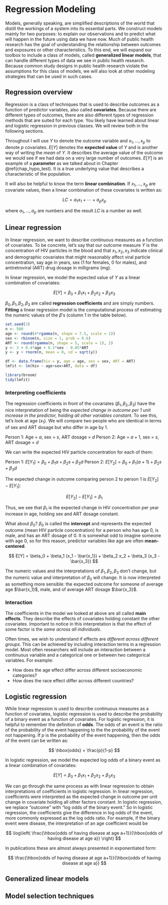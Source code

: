 # Regression Modeling {#chap_modeling}

Models, generally speaking, are simplified descriptions of the world that distill the workings of a system into its essential parts. We construct models mainly for two purposes: to explain our observations and to predict what will happen in the future using data we have now. Much of public health research has the goal of understanding the relationship between outcomes and exposures or other characteristics. To this end, we will expand our toolbox to include a class of models, called **generalized linear models**, that can handle different types of data we see in public health research. Because common study designs in public health research violate the assumptions for this class of models, we will also look at other modeling strategies that can be used in such cases.

## Regression overview

Regression is a class of techniques that is used to describe outcomes as a function of predictor variables, also called **covariates**. Because there are different types of outcomes, there are also different types of regression methods that are suited for each type. You likely have learned about linear and logistic regression in previous classes. We will review both in the following sections.

Throughout I will use $Y$ to denote the outcome variable and $x_1,\ldots,x_p$ to denote $p$ covariates. $E[Y]$ denotes the **expected value** of $Y$ and is another way of writing the *mean* of $Y$. It describes the average value of the outcome we would see if we had data on a very large number of outcomes. $E[Y]$ is an example of a **parameter** as we talked about in Chapter \@ref(chap_hypo_test). It is a true underlying value that describes a characteristic of the population.

It will also be helpful to know the term **linear combination**. If $x_1,\ldots,x_p$ are covariate values, then a linear combination of these covariates is written as:

$$ LC = a_1 x_1 + \cdots + a_p x_p $$

where $a_1,\ldots,a_p$ are numbers and the result $LC$ is a number as well.

## Linear regression

In linear regression, we want to describe continuous measures as a function of covariates. To be concrete, let's say that our outcome measure $Y$ is the concentration of HIV particles in the blood and that $x_1,x_2,x_3$ indicate clinical and demographic covariates that might reasonably affect viral particle concentration, say age in years, sex (1 for females, 0 for males), and antiretroviral (ART) drug dosage in milligrams (mg).

In linear regression, we model the expected value of $Y$ as a linear combination of covariates:

$$ E[Y] = \beta_0 + \beta_1 x_1 + \beta_2 x_2 + \beta_3 x_3 $$

$\beta_0,\beta_1,\beta_2,\beta_3$ are called **regression coefficients** and are simply numbers. **Fitting** a linear regression model is the computational process of estimating the numeric values of the $\beta$'s (column 1 in the table below).

```r
set.seed(3)
n <- 500
age <- round(4*rgamma(n, shape = 7.5, scale = 1))
sex <- rbinom(n, size = 1, prob = 0.6)
ART <- round(rgamma(n, shape = 5, scale = 1), 2)
y <- 3 + 0.4*age + 0.1*sex - 0.05*ART
y <- y + rnorm(n, mean = 0, sd = sqrt(y))

df <- data.frame(hiv = y, age = age, sex = sex, ART = ART)
lmfit <- lm(hiv ~ age+sex+ART, data = df)

library(broom)
tidy(lmfit)
```

### Interpreting coefficients

The regression coefficients in front of the covariates ($\beta_1,\beta_2,\beta_3$) have the nice interpretation of being the *expected change in outcome per 1 unit increase in the predictor, holding all other variables constant*. To see this, let's look at age ($x_1$). We will compare two people who are identical in terms of sex and ART dosage but who differ in age by 1.

Person 1: Age = $a$, sex = $s$, ART dosage = $d$
Person 2: Age = $a+1$, sex = $s$, ART dosage = $d$

We can write the expected HIV particle concentration for each of them:

Person 1: $E[Y_1] = \beta_0 + \beta_1a + \beta_2s + \beta_3d$
Person 2: $E[Y_2] = \beta_0 + \beta_1(a+1) + \beta_2s + \beta_3d$

The expected change in outcome comparing person 2 to person 1 is $E[Y_2] - E[Y_1]$:

$$ E[Y_2] - E[Y_1] = \beta_1 $$

Thus, we see that $\beta_1$ is the expected change in HIV concentration per year increase in age, holding sex and ART dosage constant.

What about $\beta_0$? $\beta_0$ is called the **intercept** and represents the expected outcome (mean HIV particle concentration) for a person who has age 0, is male, and has an ART dosage of 0. It is somewhat odd to imagine someone with age 0, so for this reason, predictor variables like age are often **mean-centered**.

$$ E[Y] = \beta_0 + \beta_1 (x_1 - \bar{x_1}) + \beta_2 x_2 + \beta_3 (x_3 - \bar{x_3}) $$

The numeric values and the interpretations of $\beta_1,\beta_2,\beta_3$ don't change, but the numeric value and interpretation of $\beta_0$ will change. It is now interpreted as something more sensible: the expected outcome for someone of average age $\bar{x_1}$, male, and of average ART dosage $\bar{x_3}$.

### Interaction

The coefficients in the model we looked at above are all called **main effects**. They describe the effects of covariates holding constant the other covariates. Important to notice in this interpretation is that the effect of some factor is the *same across all individuals*.

Often times, we wish to understand if effects are *different across different groups*. This can be achieved by including interaction terms in a regression model. Most often researchers will include an interaction between a continuous variable and a categorical one or between two categorical variables. For example:

- How does the age effect differ across different socioeconomic categories?
- How does the race effect differ across different countries?

## Logistic regression

While linear regression is used to describe continuous measures as a function of covariates, logistic regression is used to describe the probability of a binary event as a function of covariates. For logistic regression, it is helpful to remember the definition of **odds**. The odds of an event is the ratio of the probability of the event happening to the the probability of the event not happening. If $p$ is the probability of the event happening, then the odds of the event can be written as:

$$ \hbox{odds} = \frac{p}{1-p} $$

In logistic regression, we model the expected log odds of a binary event as a linear combination of covariates:

$$ E[Y] = \beta_0 + \beta_1 x_1 + \beta_2 x_2 + \beta_3 x_3 $$

We can go through the same process as with linear regression to obtain interpretations of coefficients in logistic regression. In linear regression, coefficients were interpreted as the expected change in outcome per unit change in covariate holding all other factors constant. In logistic regression, we replace "outcome" with "log odds of the binary event." So in logistic regression, the coefficients give the difference in log odds of the event, more commonly expressed as the log odds ratio. For example, if the binary event were disease, the interpretation of an age coefficient would be

$$ \log\left( \frac{\hbox{odds of having disease at age a+1}}{\hbox{odds of having disease at age a}} \right) $$

In publications these are almost always presented in exponentiated form:

$$ \frac{\hbox{odds of having disease at age a+1}}{\hbox{odds of having disease at age a}} $$

## Generalized linear models


## Model selection techniques
